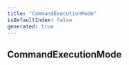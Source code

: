 ```yaml
---
title: "CommandExecutionMode"
isDefaultIndex: false
generated: true
---
```



<!-- This file was generated from the CommandKit source. Do not modify. Instead, re-run the "docgen" script -->


## CommandExecutionMode

<GenerationInfo sourceFile="packages/commandkit/src/app/commands/Context.ts" sourceLine="28" packageName="commandkit" />



